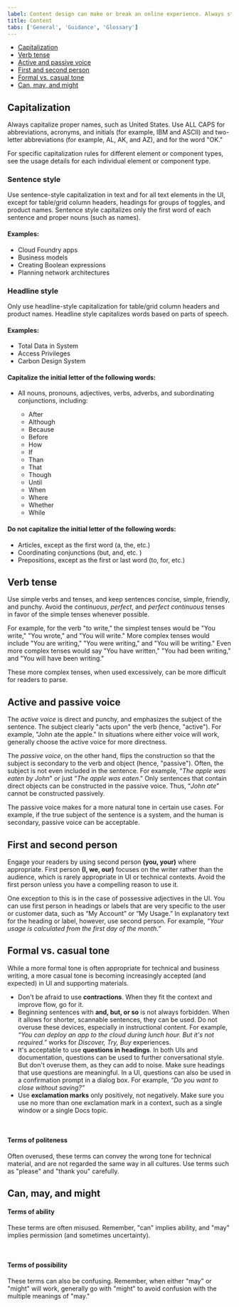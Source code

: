 ```yaml
---
label: Content design can make or break an online experience. Always strive for writing that is clear, concise, and on-brand.
title: Content
tabs: ['General', 'Guidance', 'Glossary']
---
```


<AnchorLinks>

- [Capitalization](#capitalization)
- [Verb tense](#verb-tense)
- [Active and passive voice](#active-and-passive-voice)
- [First and second person](#first-and-second-person)
- [Formal vs. casual tone](#formal-vs-casual-tone)
- [Can, may, and might](#can-may-and-might)

</AnchorLinks>

## Capitalization

Always capitalize proper names, such as United States. Use ALL CAPS for abbreviations, acronyms, and initials (for example, IBM and ASCII) and two-letter abbreviations (for example, AL, AK, and AZ), and for the word "OK."

For specific capitalization rules for different element or component types, see the usage details for each individual element or component type.

### Sentence style

Use sentence-style capitalization in text and for all text elements in the UI, except for table/grid column headers, headings for groups of toggles, and product names. Sentence style capitalizes only the first word of each sentence and proper nouns (such as names).

#### Examples:

- Cloud Foundry apps
- Business models
- Creating Boolean expressions
- Planning network architectures

### Headline style

Only use headline-style capitalization for table/grid column headers and product names. Headline style capitalizes words based on parts of speech.

#### Examples:

- Total Data in System
- Access Privileges
- Carbon Design System

#### Capitalize the initial letter of the following words:

- All nouns, pronouns, adjectives, verbs, adverbs, and subordinating conjunctions, including:

  - After
  - Although
  - Because
  - Before
  - How
  - If
  - Than
  - That
  - Though
  - Until
  - When
  - Where
  - Whether
  - While

#### Do not capitalize the initial letter of the following words:

- Articles, except as the first word (a, the, etc.)
- Coordinating conjunctions (but, and, etc. )
- Prepositions, except as the first or last word (to, for, etc.)

## Verb tense

Use simple verbs and tenses, and keep sentences concise, simple, friendly, and punchy. Avoid the _continuous_, _perfect_, and _perfect continuous_ tenses in favor of the simple tenses whenever possible.

For example, for the verb "to write," the simplest tenses would be "You write," "You wrote," and "You will write." More complex tenses would include "You are writing," "You were writing," and "You will be writing." Even more complex tenses would say "You have written," "You had been writing," and "You will have been writing."

These more complex tenses, when used excessively, can be more difficult for readers to parse.

<GridWrapper col_lg="8" flex="true">
    <DoDontExample correct=true label="Do use simple future tenses." text='The API will return a promise.'></DoDontExample>
    <DoDontExample label="Don’t use complex future tenses when simple ones will suffice." text='The API will be returning a promise.'></DoDontExample>
</GridWrapper>
<GridWrapper col_lg="8" flex="true">
    <DoDontExample correct=true label="Do use simple past tenses." text='The API exceeded its limit.'></DoDontExample>
    <DoDontExample label="Don’t use complex past tenses when simple ones will suffice." text='The API has exceeded its limit.'></DoDontExample>
</GridWrapper>

## Active and passive voice

The _active voice_ is direct and punchy, and emphasizes the subject of the sentence. The subject clearly "acts upon" the verb (hence, "active"). For example, "John ate the apple." In situations where either voice will work, generally choose the active voice for more directness.

<GridWrapper col_lg="8" flex="true">
    <DoDontExample correct=true label="Do use active voice when appropriate." text='Next, the admin configures access privileges.'></DoDontExample>
    <DoDontExample label="Don’t use passive voice when active voice will suffice." text='Next, access privileges are configured by the admin.'></DoDontExample>
</GridWrapper>

The _passive voice_, on the other hand, flips the construction so that the subject is secondary to the verb and object (hence, "passive"). Often, the subject is not even included in the sentence. For example, “_The apple was eaten by John_" or just “_The apple was eaten_." Only sentences that contain direct objects can be constructed in the passive voice. Thus, “_John ate_" cannot be constructed passively.

The passive voice makes for a more natural tone in certain use cases. For example, if the true subject of the sentence is a system, and the human is secondary, passive voice can be acceptable.

<GridWrapper col_lg="8" flex="true">
    <DoDontExample correct=true label="Do use passive voice when appropriate." text='The database needs to be rebooted.'></DoDontExample>
    <DoDontExample label="Don’t use active voice when passive voice is more appropriate." text='Someone needs to reboot the database.'></DoDontExample>
</GridWrapper>

## First and second person

Engage your readers by using second person **(you, your)** where appropriate. First person **(I, we, our)** focuses on the writer rather than the audience, which is rarely appropriate in UI or technical contexts. Avoid the first person unless you have a compelling reason to use it.

One exception to this is in the case of possessive adjectives in the UI. You can use first person in headings or labels that are very specific to the user or customer data, such as “My Account” or “My Usage.” In explanatory text for the heading or label, however, use second person. For example, _“Your usage is calculated from the first day of the month.”_

## Formal vs. casual tone

While a more formal tone is often appropriate for technical and business writing, a more casual tone is becoming increasingly accepted (and expected) in UI and supporting materials.

- Don't be afraid to use **contractions**. When they fit the context and improve flow, go for it.
- Beginning sentences with **and, but, or so** is not always forbidden. When it allows for shorter, scannable sentences, they can be used. Do not overuse these devices, especially in instructional content. For example, _“You can deploy an app to the cloud during lunch hour. But it's not required.”_ works for _Discover, Try, Buy_ experiences.
- It's acceptable to use **questions in headings**. In both UIs and documentation, questions can be used to further conversational style. But don't overuse them, as they can add to noise. Make sure headings that use questions are meaningful. In a UI, questions can also be used in a confirmation prompt in a dialog box. For example, _“Do you want to close without saving?”_
- Use **exclamation marks** only positively, not negatively. Make sure you use no more than one exclamation mark in a context, such as a single window or a single Docs topic.

<GridWrapper col_lg="8" flex="true">
    <DoDontExample correct=true label="Do use exclamation points for positive messages." text='Your IBM Cloud account is ready!'></DoDontExample>
    <DoDontExample label="Don’t use exclamation points for negative messages" text='You have reached your usage limit!!'></DoDontExample>
</GridWrapper>

<br>

#### Terms of politeness

Often overused, these terms can convey the wrong tone for technical material, and are not regarded the same way in all cultures. Use terms such as "please" and "thank you" carefully.

<GridWrapper col_lg="8" flex="true">
    <DoDontExample correct=true label="Do Use terms of politeness in a UI only when the user is being inconvenienced." text='Indexing might take a few minutes. Please wait.'></DoDontExample>
    <DoDontExample label="Don’t Use terms of politeness superfluously." text='Please create a subscription account to get full access to the catalog.'></DoDontExample>
</GridWrapper>

## Can, may, and might

#### Terms of ability

These terms are often misused. Remember, "can" implies ability, and "may" implies permission (and sometimes uncertainty).

<GridWrapper col_lg="8" flex="true">
    <DoDontExample correct=true label="Do use ‘can’ to express ability." text='You can use the command line interface to update your app.'></DoDontExample>
<DoDontExample label="Don’t use ‘may’ when you mean ‘can.’" text='You may use the command line interface to update your app.'></DoDontExample>
</GridWrapper>

<br>

#### Terms of possibility

These terms can also be confusing. Remember, when either "may" or "might" will work, generally go with "might" to avoid confusion with the multiple meanings of "may."

<GridWrapper col_lg="8" flex="true">
        <DoDontExample correct=true label="Do use ‘might’ to clarify possibility." text='You might need more advanced features when integrating with another app.'></DoDontExample>
    <DoDontExample label="Don’t use ‘may’ when ‘might’ will work." text='You may need more advanced features when integrating with another app.'></DoDontExample>
</GridWrapper>
